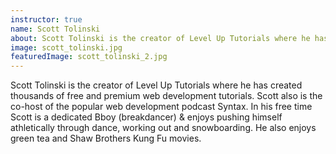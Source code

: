 ```yaml
---
instructor: true
name: Scott Tolinski
about: Scott Tolinski is the creator of Level Up Tutorials where he has created thousands of free and premium web development tutorials. Scott also is the co-host of the popular web development podcast Syntax. In his free time Scott is a dedicated Bboy (breakdancer) & enjoys pushing himself athletically through dance, working out and snowboarding. He also enjoys green tea and Shaw Brothers Kung Fu movies.
image: scott_tolinski.jpg
featuredImage: scott_tolinski_2.jpg
---
```


<div className="prose text-gray-500 mx-auto lg:max-w-lg lg:row-start-1 lg:col-start-1">
  <p>
    Scott Tolinski is the creator of Level Up Tutorials where he has created
    thousands of free and premium web development tutorials. Scott also is the
    co-host of the popular web development podcast Syntax. In his free time
    Scott is a dedicated Bboy (breakdancer) & enjoys pushing himself
    athletically through dance, working out and snowboarding. He also enjoys
    green tea and Shaw Brothers Kung Fu movies.
  </p>
</div>

